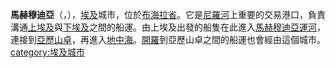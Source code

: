 {{Infobox settlement
| official_name           = 馬赫穆迪亞（Al Mahmoudiyah）
| native_name             = {{rtl-lang|ar|المحمودية}}
| settlement_type         = City
| coordinates_region      = EG
| subdivision_type        = 國家
| subdivision_name        = {{Flag|Egypt}}
| subdivision_type1       = 省份
| subdivision_name1       = [[布海拉省|布海拉省]]
| area_total_km2          = 1230
| population_as_of        = 2001
| population_total        = 24,300
}}
'''馬赫穆迪亞'''（{{lang-ar|المحمودية }}，{{lang-en|Al Mahmoudiyah}}），[[埃及|埃及]]城市，位於[[布海拉省|布海拉省]]。它是[[尼羅河|尼羅河]]上重要的交易港口，負責溝通[[上埃及|上埃及]]與[[下埃及|下埃及]]之間的船運。由上埃及出發的船隻在此進入[[馬赫穆迪亞運河|馬赫穆迪亞運河]]，連接到[[亞歷山卓|亞歷山卓]]，再進入[[地中海|地中海]]。[[開羅|開羅]]到亞歷山卓之間的船運也會經由這個城市。
{{DEFAULTSORT:Mahmoudiyah}}
{{Egypt-stub}}
[[category:埃及城市|category:埃及城市]]